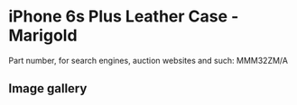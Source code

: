 # iPhone 6s Plus Leather Case - Marigold

Part number, for search engines, auction websites and such: MMM32ZM/A

## Image gallery

<div style={{ width: "768px" }}>
  <GalleryComponent
    images={[
      {
        original: "/everysource/MMM32",
        thumbnail: "/everypreview/MMM32",
      },
      {
        original: "/everysource/MMM32_AV1_GOLD",
        thumbnail: "/everypreview/MMM32_AV1_GOLD",
      },
      {
        original: "/everysource/MMM32_AV1_SILVER",
        thumbnail: "/everypreview/MMM32_AV1_SILVER",
      },
      {
        original: "/everysource/MMM32_AV1_SPACE_GRAY",
        thumbnail: "/everypreview/MMM32_AV1_SPACE_GRAY",
      }
    ]}
  />
</div>